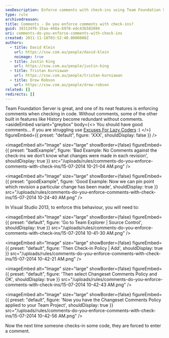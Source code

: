 ```yaml
---
seoDescription: Enforce comments with check-ins using Team Foundation Server to improve code transparency and collaboration.
type: rule
archivedreason:
title: Comments - Do you enforce comments with check-ins?
guid: 38313df6-15aa-448a-b978-edc43b582694
uri: comments-do-you-enforce-comments-with-check-ins
created: 2011-11-18T03:52:40.0000000Z
authors:
  - title: David Klein
    url: https://ssw.com.au/people/david-klein
    noimage: true
  - title: Justin King
    url: https://ssw.com.au/people/justin-king
  - title: Tristan Kurniawan
    url: https://ssw.com.au/people/tristan-kurniawan
  - title: Drew Robson
    url: https://ssw.com.au/people/drew-robson
related: []
redirects: []
---
```


Team Foundation Server is great, and one of its neat features is enforcing comments when checking in code. Without comments, some of the other built in features like History become redundant without comments.
<asideEmbed
  variant="greybox"
  body={<>
    You should have good comments... if you are struggling use [Excuses For Lazy Coders](http://programmingexcuses.com/) :)
  </>}
  figureEmbed={{
    preset: "default",
    figure: 'XXX',
    shouldDisplay: false
  }}
/>

<imageEmbed
  alt="Image"
  size="large"
  showBorder={false}
  figureEmbed={{
    preset: "badExample",
    figure: 'Bad Example: No Comments against the check-ins we don’t know what changes were made in each revision',
    shouldDisplay: true
  }}
  src="/uploads/rules/comments-do-you-enforce-comments-with-check-ins/15-07-2014 10-21-04 AM.png"
/>

<imageEmbed
  alt="Image"
  size="large"
  showBorder={false}
  figureEmbed={{
    preset: "goodExample",
    figure: 'Good Example: Now we can pin point which revision a particular change has been made',
    shouldDisplay: true
  }}
  src="/uploads/rules/comments-do-you-enforce-comments-with-check-ins/15-07-2014 10-24-40 AM.png"
/>

In Visual Studio 2013, to enforce this behaviour, you will need to:


<imageEmbed
  alt="Image"
  size="large"
  showBorder={false}
  figureEmbed={{
    preset: "default",
    figure: 'Go to Team Explorer | Source Control',
    shouldDisplay: true
  }}
  src="/uploads/rules/comments-do-you-enforce-comments-with-check-ins/15-07-2014 10-41-30 AM.png"
/>


<imageEmbed
  alt="Image"
  size="large"
  showBorder={false}
  figureEmbed={{
    preset: "default",
    figure: 'Then Check-in Policy | Add',
    shouldDisplay: true
  }}
  src="/uploads/rules/comments-do-you-enforce-comments-with-check-ins/15-07-2014 10-42-21 AM.png"
/>


<imageEmbed
  alt="Image"
  size="large"
  showBorder={false}
  figureEmbed={{
    preset: "default",
    figure: 'Then select Changeset Comments Policy and OK',
    shouldDisplay: true
  }}
  src="/uploads/rules/comments-do-you-enforce-comments-with-check-ins/15-07-2014 10-42-43 AM.png"
/>


<imageEmbed
  alt="Image"
  size="large"
  showBorder={false}
  figureEmbed={{
    preset: "default",
    figure: 'Now you have the Changeset Comments Policy applied to your Team Project',
    shouldDisplay: true
  }}
  src="/uploads/rules/comments-do-you-enforce-comments-with-check-ins/15-07-2014 10-42-56 AM.png"
/>

Now the next time someone checks-in some code, they are forced to enter a comment.